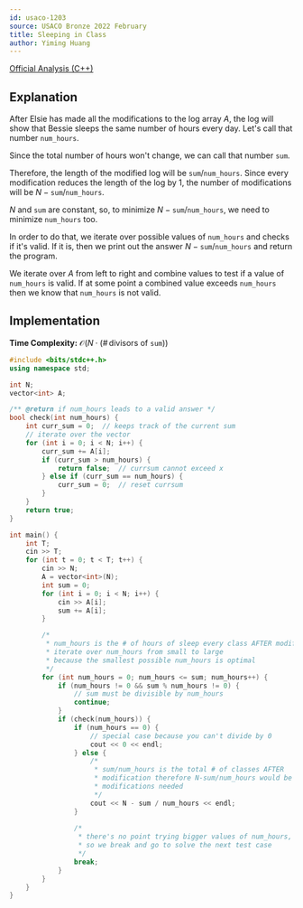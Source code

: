 ```yaml
---
id: usaco-1203
source: USACO Bronze 2022 February
title: Sleeping in Class
author: Yiming Huang
---
```


[Official Analysis (C++)](http://usaco.org/current/data/sol_prob1_bronze_feb22.html)

## Explanation

After Elsie has made all the modifications to the log array $A$, the log will
show that Bessie sleeps the same number of hours every day. Let's call that
number $\texttt{num\_hours}$.

Since the total number of hours won't change, we can call that number
$\texttt{sum}$.

Therefore, the length of the modified log will be
$\texttt{sum}/\texttt{num\_hours}$. Since every modification reduces the length
of the log by 1, the number of modifications will be
$N-\texttt{sum}/\texttt{num\_hours}$.

$N$ and $\texttt{sum}$ are constant, so, to minimize $N-\texttt{sum}/\texttt{num\_hours}$, 
we need to minimize $\texttt{num\_hours}$ too.

In order to do that, we iterate over possible values of $\texttt{num\_hours}$ and
checks if it's valid. If it is, then we print out the answer
$N-\texttt{sum}/\texttt{num\_hours}$ and return the program.

We iterate over $A$ from left to right and combine values to test if a value 
of $\texttt{num\_hours}$ is valid. If at some point a combined value exceeds 
$\texttt{num\_hours}$ then we know that $\texttt{num\_hours}$ is not
valid.  

## Implementation

**Time Complexity:**
$\mathcal{O}(N \cdot (\# \, \text{divisors of } \texttt{sum}))$

<LanguageSection>
<CPPSection>

```cpp
#include <bits/stdc++.h>
using namespace std;

int N;
vector<int> A;

/** @return if num_hours leads to a valid answer */
bool check(int num_hours) {
	int curr_sum = 0;  // keeps track of the current sum
	// iterate over the vector
	for (int i = 0; i < N; i++) {
		curr_sum += A[i];
		if (curr_sum > num_hours) {
			return false;  // currsum cannot exceed x
		} else if (curr_sum == num_hours) {
			curr_sum = 0;  // reset currsum
		}
	}
	return true;
}

int main() {
	int T;
	cin >> T;
	for (int t = 0; t < T; t++) {
		cin >> N;
		A = vector<int>(N);
		int sum = 0;  
		for (int i = 0; i < N; i++) {
			cin >> A[i];
			sum += A[i];
		}

		/*
		 * num_hours is the # of hours of sleep every class AFTER modification
		 * iterate over num_hours from small to large
		 * because the smallest possible num_hours is optimal
		 */
		for (int num_hours = 0; num_hours <= sum; num_hours++) {
			if (num_hours != 0 && sum % num_hours != 0) {
				// sum must be divisible by num_hours
				continue;
			}
			if (check(num_hours)) {
				if (num_hours == 0) {
					// special case because you can't divide by 0
					cout << 0 << endl;
				} else {
					/*
					 * sum/num_hours is the total # of classes AFTER
					 * modification therefore N-sum/num_hours would be the # of
					 * modifications needed
					 */
					cout << N - sum / num_hours << endl;
				}
				
				/*
				 * there's no point trying bigger values of num_hours,
				 * so we break and go to solve the next test case
				 */
				break;
			}
		}
	}
}
```

</CPPSection>
</LanguageSection>
